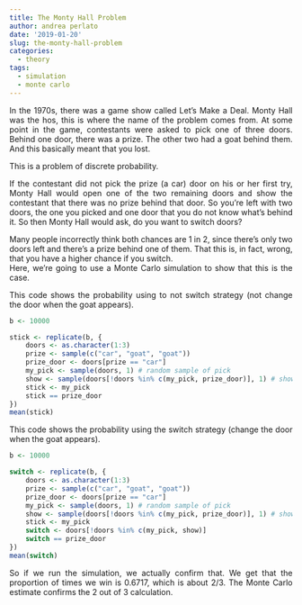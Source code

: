 ```yaml
---
title: The Monty Hall Problem
author: andrea perlato
date: '2019-01-20'
slug: the-monty-hall-problem
categories:
  - theory
tags:
  - simulation
  - monte carlo
---
```


<style>
body {
text-align: justify}
</style>

In the 1970s, there was a game show called Let's Make a Deal. Monty Hall was the hos, this is where the name of the problem comes from.
At some point in the game, contestants were asked to pick one of three doors. Behind one door, there was a prize. The other two had a goat behind them. And this basically meant that you lost. </br>

This is a problem of discrete probability. </br>

If the contestant did not pick the prize (a car) door on his or her first try, Monty Hall would open one of the two remaining doors and show the contestant that there was no prize behind that door. So you're left with two doors, the one you picked and one door that you do not know what's behind it.
So then Monty Hall would ask, do you want to switch doors?

Many people incorrectly think both chances are 1 in 2, since there's only two doors left and there's a prize behind one of them.
That this is, in fact, wrong, that you have a higher chance if you switch. </br>
Here, we're going to use a Monte Carlo simulation to show that this is the case.

This code shows the probability using to not switch strategy (not change the door when the goat appears).
```r
b <- 10000

stick <- replicate(b, {
    doors <- as.character(1:3)
    prize <- sample(c("car", "goat", "goat"))
    prize_door <- doors[prize == "car"]
    my_pick <- sample(doors, 1) # random sample of pick
    show <- sample(doors[!doors %in% c(my_pick, prize_door)], 1) # show not the door with the prize and neather the door that we pick
    stick <- my_pick
    stick == prize_door
})
mean(stick)

```


This code shows the probability using the switch strategy (change the door when the goat appears).
```r
b <- 10000

switch <- replicate(b, {
    doors <- as.character(1:3)
    prize <- sample(c("car", "goat", "goat"))
    prize_door <- doors[prize == "car"]
    my_pick <- sample(doors, 1) # random sample of pick
    show <- sample(doors[!doors %in% c(my_pick, prize_door)], 1) # show not the door with the prize and neather the door that we pick
    stick <- my_pick
    switch <- doors[!doors %in% c(my_pick, show)]
    switch == prize_door
})
mean(switch)

```

So if we run the simulation, we actually confirm that. We get that the proportion of times we win is 0.6717, which is about 2/3.
The Monte Carlo estimate confirms the 2 out of 3 calculation.




